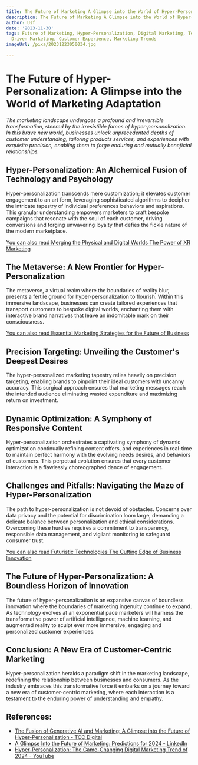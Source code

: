 ```yaml
---
title: The Future of Marketing A Glimpse into the World of Hyper-Personalization
description: The Future of Marketing A Glimpse into the World of Hyper-Personalization
author: Usf
date: '2023-11-30'
tags: Future of Marketing, Hyper-Personalization, Digital Marketing, Technology, Data
  Driven Marketing, Customer Experience, Marketing Trends
imageUrl: /pixa/20231223050034.jpg

---
```

#  **The Future of Hyper-Personalization: A Glimpse into the  World of Marketing Adaptation**

_The marketing landscape undergoes a  profound and irreversible transformation,  steered by the  irresistible  forces  of hyper-personalization. In this brave new world, businesses unlock unprecedented depths of customer understanding, tailoring products  services, and  experiences with exquisite  precision,  enabling them to  forge enduring and mutually beneficial relationships._

##  **Hyper-Personalization: An  Alchemical Fusion of Technology and Psychology**

Hyper-personalization transcends mere customization; it elevates customer engagement to an art form, leveraging sophisticated algorithms  to decipher the intricate tapestry of individual preferences behaviors and aspirations.  This granular understanding empowers  marketers to craft bespoke campaigns that resonate with the  soul of each customer, driving conversions and forging unwavering loyalty that defies the fickle nature of the modern marketplace.

[You can also read Merging the Physical and Digital Worlds The  Power of XR Marketing](Merging%20the%20Physical%20and%20Digital%20Worlds%20The%20Power%20of%20XR%20Marketing)


## **The Metaverse: A New Frontier for Hyper-Personalization**

The metaverse, a virtual realm  where the boundaries of reality blur, presents a fertile ground  for hyper-personalization to flourish. Within  this immersive landscape, businesses can create tailored experiences that transport customers  to bespoke digital worlds, enchanting them with interactive brand narratives  that leave an indomitable mark on their consciousness.

[You can also read Essential Marketing Strategies for the Future of Business](Essential%20Marketing%20Strategies%20for%20the%20Future%20of%20Business)


## **Precision Targeting: Unveiling the Customer's Deepest Desires**

The  hyper-personalized marketing tapestry relies heavily on precision targeting, enabling brands to pinpoint their ideal customers  with uncanny accuracy. This surgical approach ensures that marketing messages reach  the intended audience eliminating wasted expenditure and maximizing return on investment.

## **Dynamic Optimization: A Symphony of Responsive  Content**

Hyper-personalization orchestrates a captivating symphony of dynamic  optimization continually refining content offers, and experiences in real-time to maintain perfect harmony with the evolving needs  desires, and behaviors of customers. This perpetual evolution ensures that every customer interaction is a flawlessly choreographed dance of engagement.

## **Challenges and  Pitfalls: Navigating the Maze of Hyper-Personalization**

The path  to hyper-personalization is not devoid of obstacles. Concerns over data privacy and the potential for discrimination loom  large, demanding a delicate balance between personalization and  ethical  considerations.  Overcoming these hurdles requires a commitment to transparency, responsible data management, and vigilant monitoring  to  safeguard consumer trust.

[You can also read Futuristic Technologies The Cutting Edge of Business Innovation](Futuristic%20Technologies%20The%20Cutting%20Edge%20of%20Business%20Innovation)


## **The Future  of Hyper-Personalization: A Boundless Horizon of Innovation**

The future of hyper-personalization is an expansive canvas of boundless innovation where the boundaries of marketing ingenuity continue to  expand. As technology  evolves at an exponential pace marketers will harness the  transformative power of artificial  intelligence, machine learning, and augmented reality  to sculpt ever more immersive, engaging and personalized customer experiences.

## **Conclusion: A New Era of Customer-Centric Marketing**

Hyper-personalization heralds a paradigm shift in the marketing landscape, redefining the relationship between businesses and consumers. As the industry embraces this transformative force it embarks on a journey toward a  new era of customer-centric marketing, where each  interaction is a testament to the enduring power  of understanding and empathy.

## References:
- [The Fusion of Generative AI and Marketing: A Glimpse into the Future of Hyper-Personalization - TCC Digital](https://digital.tcccanada.com/the-fusion-of-generative-ai-and-marketing-a-glimpse-into-the-future-of-hyper-personalization/)
- [A Glimpse Into the Future of Marketing: Predictions for 2024 - LinkedIn](https://www.linkedin.com/pulse/glimpse-future-marketing-predictions-2024-brian-berner-wtrde)
- [Hyper-Personalization: The Game-Changing Digital Marketing Trend of 2024 - YouTube](https://youtube.com/watch?v=UNA7yIOlM5c)
